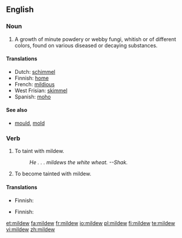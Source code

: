 ==English==

===Noun===
{{en-noun|-}}

# {{botany}} A growth of minute powdery or webby fungi, whitish or of different colors, found on various diseased or decaying substances.

====Translations====
*Dutch: [[schimmel]] {{m}}
*Finnish: [[home]]
*French: [[mildious]] {{m}}
*West Frisian: [[skimmel]]
*Spanish: [[moho]] {{m}}

====See also====
*[[mould]], [[mold]]

===Verb===
{{en-verb}}

# To taint with mildew.
#:''He . . . mildews the white wheat.  --Shak.''
# To become tainted with mildew.

====Translations====
{{trans-top|to taint with mildew}}
* Finnish: {{t|fi|homehduttaa}}
{{trans-mid}}
{{trans-bottom}}

{{trans-top|to become tainted with mildew}}
* Finnish: {{t|fi|homehtua}}
{{trans-mid}}
{{trans-bottom}}

[[et:mildew]]
[[fa:mildew]]
[[fr:mildew]]
[[io:mildew]]
[[pl:mildew]]
[[fi:mildew]]
[[te:mildew]]
[[vi:mildew]]
[[zh:mildew]]